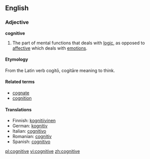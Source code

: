 ==English==

===Adjective===
'''cognitive'''

# The part of mental functions that deals with [[logic]], as opposed to [[affective]] which deals with [[emotion]]s.

====Etymology====
From the Latin verb cogitō, cogitāre meaning to think.

====Related terms====
*[[cognate]]
*[[cognition]]

====Translations====
*Finnish: [[kognitiivinen]]
*German: [[kognitiv]]
*Italian: [[cognitivo]]
*Romanian: [[cognitiv]]
*Spanish: [[cognitivo]]

[[pl:cognitive]]
[[vi:cognitive]]
[[zh:cognitive]]